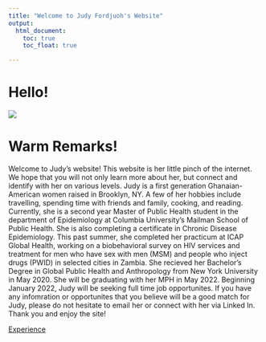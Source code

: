 ```yaml
---
title: "Welcome to Judy Fordjuoh's Website"
output: 
  html_document:
    toc: true
    toc_float: true

---
```


# Hello! 

![](images/JF.png)

# Warm Remarks! 
Welcome to Judy's website! This website is her little pinch of the internet. We hope that you will not only learn more about her, but connect and identify with her on various levels. Judy is a first generation Ghanaian-American women raised in Brooklyn, NY. A few of her hobbies include travelling, spending time with friends and family, cooking, and reading. Currently, she is a second year Master of Public Health student in the department of Epidemiology at Columbia University's Mailman School of Public Health. She is also completing a certificate in Chronic Disease Epidemiology. This past summer, she completed her practicum at ICAP Global Health, working on a biobehavioral survey on HIV services and treatment for men who have sex with men (MSM) and people who inject drugs (PWID) in selected cities in Zambia. She recieved her Bachelor's Degree in Global Public Health and Anthropology from New York University in May 2020. She will be graduating with her MPH in May 2022. Beginning January 2022, Judy will be seeking full time job opportunites. If you have any infomration or opportunites that you believe will be a good match for Judy, please do not hesitate to email her or connect with her via Linked In. Thank you and enjoy the site!

[Experience](Experience.html)